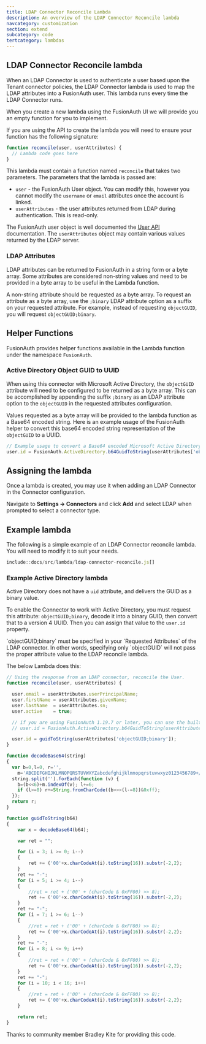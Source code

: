 ```yaml
---
title: LDAP Connector Reconcile Lambda
description: An overview of the LDAP Connector Reconcile lambda
navcategory: customization
section: extend
subcategory: code
tertcategory: lambdas
---
```


## LDAP Connector Reconcile lambda

When an LDAP Connector is used to authenticate a user based upon the Tenant connector policies, the LDAP Connector lambda is used to map the LDAP attributes into a FusionAuth user. This lambda runs every time the LDAP Connector runs.

When you create a new lambda using the FusionAuth UI we will provide you an empty function for you to implement.

If you are using the API to create the lambda you will need to ensure your function has the following signature:

```javascript
function reconcile(user, userAttributes) {
  // Lambda code goes here
}
```

This lambda must contain a function named `reconcile` that takes two parameters. The parameters that the lambda is passed are:

* `user` - the FusionAuth User object. You can modify this, however you cannot modify the `username` or `email` attributes once the account is linked.
* `userAttributes` - the user attributes returned from LDAP during authentication. This is read-only.

The FusionAuth user object is well documented the [User API](/docs/apis/users) documentation. The `userAttributes` object may contain various values returned by the LDAP server.

### LDAP Attributes

LDAP attributes can be returned to FusionAuth in a string form or a byte array. Some attributes are considered non-string values and need to be provided in a byte array to be useful in the Lambda function.

A non-string attribute should be requested as a byte array. To request an attribute as a byte array, use the `;binary` LDAP attribute option as a suffix on your requested attribute. For example, instead of requesting `objectGUID`, you will request `objectGUID;binary`.

## Helper Functions

FusionAuth provides helper functions available in the Lambda function under the namespace `FusionAuth`.

### Active Directory Object GUID to UUID

When using this connector with Microsoft Active Directory, the `objectGUID` attribute will need to be configured to be returned as a byte array. This can be accomplished by appending the suffix `;binary` as an LDAP attribute option to the `objectGUID` in the requested attributes configuration.

Values requested as a byte array will be provided to the lambda function as a Base64 encoded string. Here is an example usage of the FusionAuth helper to convert this base64 encoded string representation of the `objectGUID` to a UUID.

```javascript
// Example usage to convert a Base64 encoded Microsoft Active Directory objectGUID to a valid FusionAuth UUID
user.id = FusionAuth.ActiveDirectory.b64GuidToString(userAttributes['objectGUID;binary']);
```


## Assigning the lambda

Once a lambda is created, you may use it when adding an LDAP Connector in the Connector configuration.

Navigate to <strong>Settings -> Connectors</strong> and click <strong>Add</strong> and select LDAP when prompted to select a connector type.

## Example lambda

The following is a simple example of an LDAP Connector reconcile lambda. You will need to modify it to suit your needs.

```javascript
include::docs/src/lambda/ldap-connector-reconcile.js[]
```

### Example Active Directory lambda

Active Directory does not have a `uid` attribute, and delivers the GUID as a binary value.

To enable the Connector to work with Active Directory, you must request this attribute: `objectGUID;binary`, decode it into a binary GUID, then convert that to a version 4 UUID. Then you can assign that value to the `user.id` property.

<Aside type="note">
`objectGUID;binary` must be specified in your `Requested Attributes` of the LDAP connector.
In other words, specifying only `objectGUID` will not pass the proper attribute value to the LDAP reconcile lambda.
</Aside>

The below Lambda does this:

```javascript
// Using the response from an LDAP connector, reconcile the User.
function reconcile(user, userAttributes) {

  user.email = userAttributes.userPrincipalName;
  user.firstName = userAttributes.givenName;
  user.lastName  = userAttributes.sn;
  user.active    = true;

  // if you are using FusionAuth 1.19.7 or later, you can use the built in method and omit the decodeBase64 and guidToString functions. This is recommended.
  // user.id = FusionAuth.ActiveDirectory.b64GuidToString(userAttributes['objectGuid;binary']);

  user.id = guidToString(userAttributes['objectGUID;binary']);
}

function decodeBase64(string)
{
  var b=0,l=0, r='',
    m='ABCDEFGHIJKLMNOPQRSTUVWXYZabcdefghijklmnopqrstuvwxyz0123456789+/';
  string.split('').forEach(function (v) {
    b=(b<<6)+m.indexOf(v); l+=6;
    if (l>=8) r+=String.fromCharCode((b>>>(l-=8))&0xff);
  });
  return r;
}

function guidToString(b64)
{
    var x = decodeBase64(b64);

    var ret = "";

    for (i = 3; i >= 0; i--)
    {
        ret += ('00'+x.charCodeAt(i).toString(16)).substr(-2,2);
    }
    ret += "-";
    for (i = 5; i >= 4; i--)
    {
        //ret = ret + ('00' + (charCode & 0xFF00) >> 8);
        ret += ('00'+x.charCodeAt(i).toString(16)).substr(-2,2);
    }
    ret += "-";
    for (i = 7; i >= 6; i--)
    {
        //ret = ret + ('00' + (charCode & 0xFF00) >> 8);
        ret += ('00'+x.charCodeAt(i).toString(16)).substr(-2,2);
    }
    ret += "-";
    for (i = 8; i <= 9; i++)
    {
        //ret = ret + ('00' + (charCode & 0xFF00) >> 8);
        ret += ('00'+x.charCodeAt(i).toString(16)).substr(-2,2);
    }
    ret += "-";
    for (i = 10; i < 16; i++)
    {
        //ret = ret + ('00' + (charCode & 0xFF00) >> 8);
        ret += ('00'+x.charCodeAt(i).toString(16)).substr(-2,2);
    }

    return ret;
}
```

Thanks to community member Bradley Kite for providing this code.
